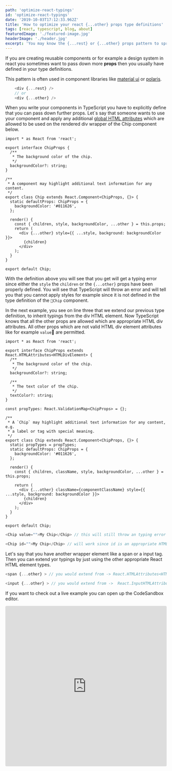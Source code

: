 ```yaml
---
path: 'optimize-react-typings'
id: 'optimize-react-typings'
date: '2019-10-03T17:12:33.962Z'
title: 'How to optimize your react {...other} props type definitions'
tags: [react, typescript, blog, about]
featuredImage: './featured-image.jpg'
headerImage: './header.jpg'
excerpt: 'You may know the {...rest} or {...other} props pattern to spread all not directly used props to the wrapped HTML element'
---
```


If you are creating reusable components or for example a design system in react you sometimes want to pass down more **props** then you usually have defined in your type definitions.

This pattern is often used in component libraries like [material ui](https://www.notion.so/React-Typescript-better-other-rest-props-typing-25a2bb15ff5f49bbadb609025dec9e0f) or [polaris](https://github.com/Shopify/polaris-react).

```js
    <div {...rest} />
    // or
    <div {...other} />
```

When you write your components in TypeScript you have to explicitly define that you can pass down further props. Let`s say that someone wants to use your component and apply any additional [global HTML attributes](https://www.w3docs.com/learn-html/global-attributes.html) which are allowed to be used on the rendered div wrapper of the Chip component below.

```js{21}
import * as React from 'react';

export interface ChipProps {
  /**
   * The background color of the chip.
   */
  backgroundColor?: string;
}

/**
 * A component may highlight additional text information for any content.
 */
export class Chip extends React.Component<ChipProps, {}> {
  static defaultProps: ChipProps = {
    backgroundColor: '#011626',
  };

  render() {
    const { children, style, backgroundColor, ...other } = this.props;
    return (
      <div {...other} style={{ ...style, background: backgroundColor }}>
        {children}
      </div>
    );
  }
}

export default Chip;
```

With the definition above you will see that you get will get a typing error since either the `style` the `children` or the `{...other}` props
have been properly defined. You will see that TypeScript will throw an error and will tell you that you cannot apply styles for example since it is not defined in the type definition of the `Chip` component.

In the next example, you see on line three that we extend our previous type definition, to inherit typings from the div HTML element. Now TypeScript knows that all the other props are allowed which are appropriate HTML div attributes. All other props which are not valid HTML div element attributes like for example `value` are permitted.

```js{3}
import * as React from 'react';

export interface ChipProps extends React.HTMLAttributes<HTMLDivElement> {
  /**
   * The background color of the chip.
   */
  backgroundColor?: string;

  /**
   * The text color of the chip.
   */
  textColor?: string;
}

const propTypes: React.ValidationMap<ChipProps> = {};

/**
 * A `Chip` may highlight additional text information for any content, e.g.
 * a label or tag with special meaning.
 */
export class Chip extends React.Component<ChipProps, {}> {
  static propTypes = propTypes;
  static defaultProps: ChipProps = {
    backgroundColor: '#011626',
  };

  render() {
    const { children, className, style, backgroundColor, ...other } = this.props;

    return (
      <div {...other} className={componentClassName} style={{ ...style, background: backgroundColor }}>
        {children}
      </div>
    );
  }
}

export default Chip;
```

```js
<Chip value="">My Chip</Chip> // this will still throw an typing error

<Chip id="">My Chip</Chip> // will work since id is an appropriate HTML div attribute
```

Let's say that you have another wrapper element like a span or a input tag. Then you can extend yor typings
by just using the other appropriate React HTML element types.

```js
<span {...other} > // you would extend from -> React.HTMLAttributes<HTMLSpanElement> in your typing definition

<input {...other} > // you would extend from ->  React.InputHTMLAttributes<HTMLInputElement> in your typing defintion

```

If you want to check out a live example you can open up the CodeSandbox editor.

<iframe
  src="https://codesandbox.io/embed/typescript-in-cra-gvx9z?fontsize=14"
  title="Optimized TypeScript other props in React"
  allow="geolocation; microphone; camera; midi; vr; accelerometer; gyroscope; payment; ambient-light-sensor; encrypted-media; usb"
  style="width:100%; height:500px; border:0; border-radius: 4px; overflow:hidden;"
  sandbox="allow-modals allow-forms allow-popups allow-scripts allow-same-origin"
></iframe>
